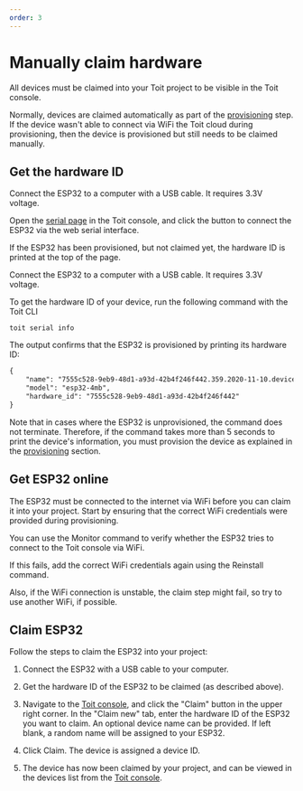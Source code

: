 ```yaml
---
order: 3
---
```


# Manually claim hardware

All devices must be claimed into your Toit project to be visible in the Toit console.

Normally, devices are claimed automatically as part of the [provisioning](../provision) step.
If the device wasn't able to connect via WiFi the Toit cloud during provisioning, then the device is provisioned but still needs to be claimed manually.

## Get the hardware ID

<Tabs>
<Tab label="Console">

Connect the ESP32 to a computer with a USB cable. It requires 3.3V voltage.

Open the [serial page](https://console.toit.io/serial) in the Toit console, and click the button to connect the ESP32 via the web serial interface.

If the ESP32 has been provisioned, but not claimed yet, the hardware ID is printed at the top of the page.

</Tab>
<Tab label="CLI">

Connect the ESP32 to a computer with a USB cable. It requires 3.3V voltage.

To get the hardware ID of your device, run the following command with the Toit CLI

```shell
toit serial info
```

The output confirms that the ESP32 is provisioned by printing its hardware ID:

```txt
{
	"name": "7555c528-9eb9-48d1-a93d-42b4f246f442.359.2020-11-10.device.toitware.com",
	"model": "esp32-4mb",
	"hardware_id": "7555c528-9eb9-48d1-a93d-42b4f246f442"
}
```

Note that in cases where the ESP32 is unprovisioned, the command does not terminate.
Therefore, if the command takes more than 5 seconds to print the device's information, you must provision the device as explained in the [provisioning](../provision) section.

</Tab>
</Tabs>

## Get ESP32 online

The ESP32 must be connected to the internet via WiFi before you can claim it into your project. Start by ensuring that the correct WiFi credentials were provided during provisioning.

You can use the Monitor command to verify whether the ESP32 tries to connect to the Toit console via WiFi.

If this fails, add the correct WiFi credentials again using the Reinstall command.

Also, if the WiFi connection is unstable, the claim step might fail, so try to use another WiFi, if possible.

## Claim ESP32

Follow the steps to claim the ESP32 into your project:

1. Connect the ESP32 with a USB cable to your computer.

2. Get the hardware ID of the ESP32 to be claimed (as described above).

3. Navigate to the [Toit console](https://console.toit.io/), and click the "Claim" button in the upper right corner. In the "Claim new" tab, enter the hardware ID of the ESP32 you want to claim.
   An optional device name can be provided. If left blank, a random name will be assigned to your ESP32.

4. Click Claim. The device is assigned a device ID.

5. The device has now been claimed by your project, and can be viewed in the devices list from the [Toit console](https://console.toit.io/devices).
